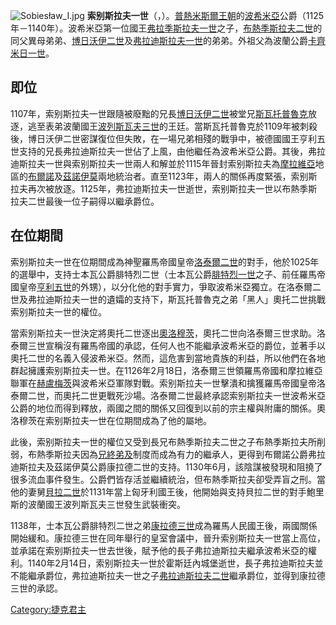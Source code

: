 {{unreferenced|time=2014-08-01T19:44:22+00:00}}
[[File:Sobiesław_I.jpg|thumb]]
'''索别斯拉夫一世'''（{{Lang-cs|Soběslav I.}}，{{bd|約1075年||1140年|2月14日}}）。[[普熱米斯爾王朝|普熱米斯爾王朝]]的[[波希米亞|波希米亞]]公爵（1125年－1140年）。波希米亞第一位國王[[弗拉季斯拉夫二世|弗拉季斯拉夫一世]]之子，[[布熱季斯拉夫二世|布熱季斯拉夫二世]]的同父異母弟弟、[[博日沃伊二世|博日沃伊二世]]及[[弗拉迪斯拉夫一世|弗拉迪斯拉夫一世]]的弟弟。外祖父為波蘭公爵[[卡齊米日一世|卡齊米日一世]]。

==即位==
1107年，索别斯拉夫一世跟隨被廢黜的兄長[[博日沃伊二世|博日沃伊二世]]被堂兄[[斯瓦托普魯克|斯瓦托普魯克]]放逐，逃至表弟波蘭國王[[波列斯瓦夫三世|波列斯瓦夫三世]]的王廷。當斯瓦托普魯克於1109年被刺殺後，博日沃伊二世密謀復位但失敗，在一場兄弟相殘的戰爭中，被德國國王亨利五世支持的兄長弗拉迪斯拉夫一世佔了上風，由他繼任為波希米亞公爵。其後，弗拉迪斯拉夫一世與索别斯拉夫一世兩人和解並於1115年晉封索别斯拉夫為[[摩拉維亞|摩拉維亞]]地區的[[布爾諾|布爾諾]]及[[茲諾伊莫|茲諾伊莫]]兩地統治者。直至1123年，兩人的關係再度緊張，索别斯拉夫再次被放逐。1125年，弗拉迪斯拉夫一世逝世，索别斯拉夫一世以布熱季斯拉夫二世最後一位子嗣得以繼承爵位。

==在位期間==
索别斯拉夫一世在位期間成為神聖羅馬帝國皇帝[[洛泰爾二世_(神聖羅馬帝國)|洛泰爾二世]]的對手，他於1025年的選舉中，支持士本瓦公爵腓特烈二世（士本瓦公爵[[腓特烈一世_(士瓦本)|腓特烈一世]]之子、前任羅馬帝國皇帝[[亨利五世_(神聖羅馬帝國)|亨利五世]]的外甥），以分化他的對手實力，爭取波希米亞獨立。在洛泰爾二世及弗拉迪斯拉夫一世的遺孀的支持下，斯瓦托普魯克之弟「黑人」奧托二世挑戰索别斯拉夫一世的權位。

當索别斯拉夫一世決定將奧托二世逐出[[奧洛穆茨|奧洛穆茨]]，奧托二世向洛泰爾三世求助。洛泰爾三世宣稱沒有羅馬帝國的承認，任何人也不能繼承波希米亞的爵位，並著手以奧托二世的名義入侵波希米亞。然而，這危害到當地貴族的利益，所以他們在各地群起擁護索别斯拉夫一世。在1126年2月18日，洛泰爾三世領羅馬帝國和摩拉維亞聯軍在[[赫盧梅茨|赫盧梅茨]]與波希米亞軍隊對戰。索别斯拉夫一世擊潰和擒獲羅馬帝國皇帝洛泰爾二世，而奧托二世更戰死沙場。洛泰爾二世最終承認索别斯拉夫一世波希米亞公爵的地位而得到釋放，兩國之間的關係又回復到以前的宗主權與附庸的關係。奧洛穆茨在索别斯拉夫一世在位期間成為了他的屬地。

此後，索别斯拉夫一世的權位又受到長兄布熱季斯拉夫二世之子布熱季斯拉夫所削弱，布熱季斯拉夫因為[[兄終弟及|兄終弟及]]制度而成為有力的繼承人，更得到布爾諾公爵弗拉迪斯拉夫及茲諾伊莫公爵康拉德二世的支持。1130年6月，​​該陰謀被發現和阻撓了很多流血事件發生。公爵們皆存活並繼續統治，但布熱季斯拉夫卻受弄盲之刑。當他的妻舅[[貝拉二世|貝拉二世]]於1131年當上匈牙利國王後，他開始與支持貝拉二世的對手鮑里斯的波蘭國王波列斯瓦夫三世發生武裝衝突。

1138年，士本瓦公爵腓特烈二世之弟[[康拉德三世_(德意志)|康拉德三世]]成為羅馬人民國王後，兩國關係開始緩和。康拉德三世在同年舉行的皇室會議中，晉升索别斯拉夫一世當上高位，並承諾在索别斯拉夫一世去世後，賦予他的長子弗拉迪斯拉夫繼承波希米亞的權利。1140年2月14日，索别斯拉夫一世於霍斯廷內城堡逝世，長子弗拉迪斯拉夫並不能繼承爵位，弗拉迪斯拉夫一世之子[[弗拉迪斯拉夫二世|弗拉迪斯拉夫二世]]繼承爵位，並得到康拉德三世的承認。


{{start box}}
{{S-hou|[[普熱米斯爾王朝|普熱米斯爾王朝]]||約1075年|1140年|2月14日}}
{{S-reg}}
{{s-before|兄[[弗拉迪斯拉夫一世|弗拉迪斯拉夫一世]]}}
{{s-title|[[捷克君主列表|波希米亞公爵]]|1125年－1140年}}
{{s-after|侄[[弗拉迪斯拉夫二世|弗拉迪斯拉夫二世]]}}
{{end box}}

{{Authority control}}
[[Category:捷克君主|Category:捷克君主]]